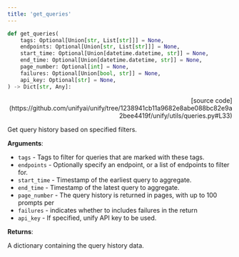 ```yaml
---
title: 'get_queries'
---
```


```python
def get_queries(
    tags: Optional[Union[str, List[str]]] = None,
    endpoints: Optional[Union[str, List[str]]] = None,
    start_time: Optional[Union[datetime.datetime, str]] = None,
    end_time: Optional[Union[datetime.datetime, str]] = None,
    page_number: Optional[int] = None,
    failures: Optional[Union[bool, str]] = None,
    api_key: Optional[str] = None,
) -> Dict[str, Any]:
```

<p align="right">[source code](https://github.com/unifyai/unify/tree/1238941cb11a9682e8abe088bc82e9a2bee4419f/unify/utils/queries.py#L33)</p>

Get query history based on specified filters.

**Arguments**:

- `tags` - Tags to filter for queries that are marked with these tags.
- `endpoints` - Optionally specify an endpoint, or a list of endpoints to filter for.
- `start_time` - Timestamp of the earliest query to aggregate.
- `end_time` - Timestamp of the latest query to aggregate.
- `page_number` - The query history is returned in pages, with up to 100 prompts per
- `failures` - indicates whether to includes failures in the return
- `api_key` - If specified, unify API key to be used.



**Returns**:

A dictionary containing the query history data.